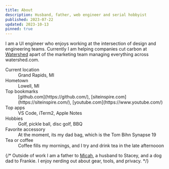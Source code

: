 ```yaml
---
title: About
description: Husband, father, web engineer and serial hobbyist
published: 2023-07-22
updated: 2023-10-13
pinned: true
---
```


I am a UI engineer who enjoys working at the intersection of design and engineering teams. Currently I am helping companies cut carbon at [Watershed](/cv) apart of the marketing team managing everything across watershed.com.

<dl>
<dt>Current location</dt>
<dd>Grand Rapids, MI</dd>
<dt>Hometown</dt>
<dd>Lowell, MI</dd>
<dt>Top bookmarks</dt>
<dd>[github.com](https://github.com/), [siteinspire.com](https://siteinspire.com/), [youtube.com](https://www.youtube.com/)</dd>
<dt>Top apps</dt>
<dd>VS Code, iTerm2, Apple Notes</dd>
<dt>Hobbies</dt>
<dd>Golf, pickle ball, disc golf, BBQ</dd>
<dt>Favorite accessory</dt>
<dd>At the moment, its my dad bag, which is the Tom Bihn Synapse 19</dd>
<dt>Tea or coffee</dt>
<dd>Coffee fills my mornings, and I try and drink tea in the late afternooon</dd>
</dl>

{/* Outside of work I am a father to [Micah](/micah-lee-carpenter), a husband to Stacey, and a dog dad to Frankie. I enjoy nerding out about gear, tools, and privacy. */}